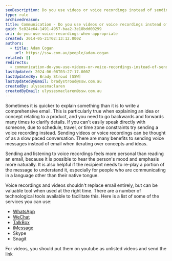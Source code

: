 ```yaml
---
seoDescription: Do you use videos or voice recordings instead of sending long emails?
type: rule
archivedreason:
title: Communication - Do you use videos or voice recordings instead of sending long emails?
guid: 5c824e64-1491-4957-baa2-3e18bdd00299
uri: do-you-use-voice-recordings-when-appropriate
created: 2014-05-21T02:13:12.000Z
authors:
  - title: Adam Cogan
    url: https://ssw.com.au/people/adam-cogan
related: []
redirects:
  - communication-do-you-use-videos-or-voice-recordings-instead-of-sending-long-emails
lastUpdated: 2024-06-08T03:27:17.000Z
lastUpdatedBy: Brady Stroud [SSW]
lastUpdatedByEmail: bradystroud@ssw.com.au
createdBy: ulyssesmaclaren
createdByEmail: ulyssesmaclaren@ssw.com.au
---
```


Sometimes it is quicker to explain something than it is to write a comprehensive email. This is particularly true when explaining an idea or concept relating to a product, and you need to go backwards and forwards many times to clarify details. If you can't easily speak directly with someone, due to schedule, travel, or time zone constraints try sending a voice recording instead.
Sending videos or voice recordings can be thought of as a slow paced conversation. There are many benefits to sending voice messages instead of email when iterating over concepts and ideas.

Sending and listening to voice recordings feels more personal than reading an email, because it is possible to hear the person's mood and emphasis more naturally. It is also helpful if the recipient needs to re-play a portion of the message to understand it, especially for people who are communicating in a language other than their native tongue.

Voice recordings and videos shouldn't replace email entirely, but can be valuable tool when used at the right time. There are a number of technological tools available to facilitate this. Here is a list of some of the services you can use:

- [WhatsApp](http://www.whatsapp.com/)
- [WeChat](http://www.wechat.com/)
- [TalkBox](http://talkboxapp.com/)
- [iMessage](http://www.imore.com/how-send-voice-note-your-iphone-imessage-or-sms)
- Skype
- Snagit

For videos, you should put them on youtube as unlisted videos and send the link
